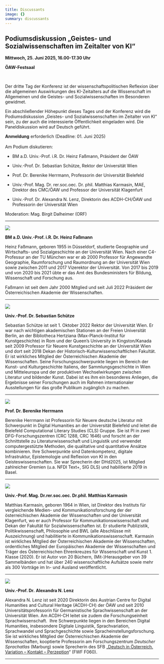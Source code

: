 ```yaml
---
title: Discussants
image: {}
summary: discussants
---
```

## **Podiumsdiskussion „Geistes- und Sozialwissenschaften im Zeitalter von KI“**

**Mittwoch, 25. Juni 2025, 16.00-17.30 Uhr**

**ÖAW-Festsaal**

 

Der dritte Tag der Konferenz ist der wissenschaftspolitischen Reflexion über die allgemeinen Auswirkungen des KI-Zeitalters auf die Wissenschaft im Allgemeinen und die Geistes- und Sozialwissenschaften im Besonderen gewidmet.

Ein abschließender Höhepunkt dieses Tages und der Konferenz wird die Podiumsdiskussion „Geistes- und Sozialwissenschaften im Zeitalter von KI“ sein, zu der auch die interessierte Öffentlichkeit eingeladen wird. Die Paneldiskussion wird auf Deutsch geführt.

**Anmeldung** erforderlich (Deadline: 01. Juni 2025)\
\
Am Podium diskutieren:

* BM a.D. Univ.-Prof. i.R. Dr. Heinz Faßmann, Präsident der ÖAW

- Univ.-Prof. Dr. Sebastian Schütze, Rektor der Universität Wien

* Prof. Dr. Berenike Herrmann, Professorin der Universität Bielefeld

- Univ.-Prof. Mag. Dr. rer.soc.oec. Dr. phil. Matthias Karmasin, MAE, Direktor des CMC/ÖAW und Professor der Universität Klagenfurt

* Univ.-Prof. Dr. Alexandra N. Lenz, Direktorin des ACDH-CH/ÖAW und Professorin der Universität Wien

Moderation: Mag. Birgit Dalheimer (ORF)

---

![](/conference/ai-meets-hss/assets/content/en/pages/discussants/aimeetshss_heinz_fassmann_4c.jpg)

**BM a.D. Univ.-Prof. i.R. Dr. Heinz Faßmann**

Heinz Faßmann, geboren 1955 in Düsseldorf, studierte Geographie und Wirtschafts- und Sozialgeschichte an der Universität Wien. Nach einer C4-Professur an der TU München war er ab 2000 Professor für Angewandte Geographie, Raumforschung und Raumordnung an der Universität Wien sowie zwischen 2011 und 2017 Vizerektor der Universität. Von 2017 bis 2019 und von 2020 bis 2021 übte er das Amt des Bundesministers für Bildung, Wissenschaft und Forschung aus.

Faßmann ist seit dem Jahr 2000 Mitglied und seit Juli 2022 Präsident der Österreichischen Akademie der Wissenschaften.

---

![](/conference/ai-meets-hss/assets/content/en/pages/discussants/aimeetshss_sebastian_schuetze.jpg)

**Univ.-Prof. Dr. Sebastian Schütze**

Sebastian Schütze ist seit 1. Oktober 2022 Rektor der Universität Wien. Er war nach wichtigen akademischen Stationen an der Freien Universität Berlin, an der Bibliotheca Hertziana (Max-Planck-Institut für Kunstgeschichte) in Rom und der Queen’s University in Kingston/Kanada seit 2009 Professor für Neuere Kunstgeschichte an der Universität Wien und dort seit 2018 Dekan der Historisch-Kulturwissenschaftlichen Fakultät. Er ist wirkliches Mitglied der Österreichischen Akademie der Wissenschaften. Seine Forschungsschwerpunkte liegen im Bereich der Kunst- und Kulturgeschichte Italiens, der Sammlungsgeschichte in Wien und Mitteleuropa und der produktiven Wechselwirkungen zwischen Literatur und bildender Kunst. Dabei ist es ihm ein besonderes Anliegen, die Ergebnisse seiner Forschungen auch im Rahmen internationaler Ausstellungen für das große Publikum zugänglich zu machen.

---

![](/conference/ai-meets-hss/assets/content/en/pages/discussants/aimeetshss_berenike_herrmann.jpg)

**Prof. Dr. Berenike Herrmann**

Berenike Herrmann ist Professorin für Neuere deutsche Literatur mit Schwerpunkt in Digital Humanities an der Universität Bielefeld und leitet die Bielefeld Computational Literary Studies (CLS) Gruppe. Sie ist PI in zwei DFG-Forschungszentren (CRC 1288, CRC 1646) und forscht an der Schnittstelle zu Literaturwissenschaft und Linguistik und verwendet computergestützte Methoden, die qualitative und quantitative Ansätze kombinieren. Ihre Schwerpunkte sind Datenkompetenz, digitale Infrastruktur, Epistemologie und Reflexion von KI in den Geisteswissenschaften. Sie war Sprecherin der DHd2025, ist Mitglied zahlreicher Gremien (u.a. NFDI Text+, SIG DLS) und habilitierte 2019 in Basel.

---

![](/conference/ai-meets-hss/assets/content/en/pages/discussants/aimeetshss_matthias_karmasin.jpg)

**Univ.-Prof. Mag. Dr.rer.soc.oec. Dr.phil. Matthias Karmasin**

Matthias Karmasin, geboren 1964 in Wien, ist Direktor des Instituts für vergleichende Medien- und Kommunikationsforschung der der österreichischen Akademie der Wissenschaften und der Universität Klagenfurt, wo er auch Professor für Kommunikationswissenschaft und Dekan der Fakultät für Sozialwissenschaften ist. Er studierte Publizistik, Politikwissenschaft, Philosophie und BWL (alle Abschlüsse mit Auszeichnung) und habilitierte in Kommunikationswissenschaft. Karmasin ist wirkliches Mitglied der Österreichischen Akademie der Wissenschaften, ordentliches Mitglied der Europäischen Akademie der Wissenschaften und Träger des Österreichischen Ehrenkreuzes für Wissenschaft und Kunst 1. Klasse (2020). Er ist Autor von 20 Büchern, (Mit-)Herausgeber von 39 Sammelbänden und hat über 240 wissenschaftliche Aufsätze sowie mehr als 300 Vorträge im In- und Ausland veröffentlicht.

---

![](/conference/ai-meets-hss/assets/content/en/pages/discussants/aimeetshss_alexandra_lenz.jpg)

**Univ.-Prof. Dr.** **Alexandra N. Lenz**

Alexandra N. Lenz ist seit 2020 Direktorin des Austrian Centre for Digital Humanities and Cultural Heritage (ACDH-CH) der ÖAW und seit 2010 Universitätsprofessorin für Germanistische Sprachwissenschaft an der Universität Wien. Am ACDH-CH leitet sie zudem die Forschungseinheit Sprachwissenschaft.  Ihre Schwerpunkte liegen in den Bereichen Digital Humanities, insbesondere Digitale Linguistik, Sprachvariation, Sprachwandel und Sprachgeschichte sowie Spracheinstellungsforschung. Sie ist wirkliches Mitglied der Österreichischen Akademie der Wissenschaften, kooptierte Professorin am Forschungszentrum *Deutscher Sprachatlas* (Marburg) sowie Sprecherin des SFB „[Deutsch in Österreich. Variation – Kontakt – Perzeption](http://www.dioe.at)“ (FWF F060).

---
